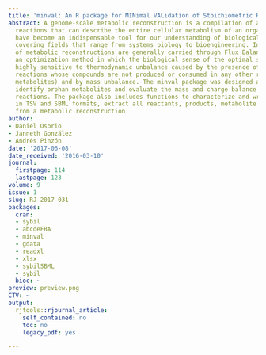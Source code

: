 ```yaml
---
title: 'minval: An R package for MINimal VALidation of Stoichiometric Reactions'
abstract: A genome-scale metabolic reconstruction is a compilation of all stoichiometric
  reactions that can describe the entire cellular metabolism of an organism, and they
  have become an indispensable tool for our understanding of biological phenomena,
  covering fields that range from systems biology to bioengineering. Interrogation
  of metabolic reconstructions are generally carried through Flux Balance Analysis,
  an optimization method in which the biological sense of the optimal solution is
  highly sensitive to thermodynamic unbalance caused by the presence of stoichiometric
  reactions whose compounds are not produced or consumed in any other reaction (orphan
  metabolites) and by mass unbalance. The minval package was designed as a tool to
  identify orphan metabolites and evaluate the mass and charge balance of stoichiometric
  reactions. The package also includes functions to characterize and write models
  in TSV and SBML formats, extract all reactants, products, metabolite names and compartments
  from a metabolic reconstruction.
author:
- Daniel Osorio
- Janneth González
- Andrés Pinzón
date: '2017-06-08'
date_received: '2016-03-10'
journal:
  firstpage: 114
  lastpage: 123
volume: 9
issue: 1
slug: RJ-2017-031
packages:
  cran:
  - sybil
  - abcdeFBA
  - minval
  - gdata
  - readxl
  - xlsx
  - sybilSBML
  - sybil
  bioc: ~
preview: preview.png
CTV: ~
output:
  rjtools::rjournal_article:
    self_contained: no
    toc: no
    legacy_pdf: yes

---
```

